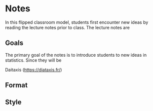 # Notes

In this flipped classroom model, students first encounter new ideas by reading the lecture notes prior to class. The lecture notes are 

## Goals

The primary goal of the notes is to introduce students to new ideas in statistics. Since they will be 

Daitaxis (<https://diataxis.fr/>)

## Format

## Style

